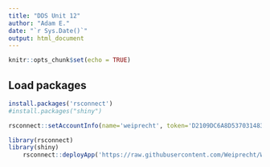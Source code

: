 ```yaml
---
title: "DDS Unit 12"
author: "Adam E."
date: "`r Sys.Date()`"
output: html_document
---
```


```r
knitr::opts_chunk$set(echo = TRUE)
```

## Load packages
```r
install.packages('rsconnect')
#install.packages("shiny")


```

```r
rsconnect::setAccountInfo(name='weiprecht', token='D2109DC6A8D53703148393E4F7EBA91C', secret='VTMVe6ylDapG/weLDMZFvMScCdOnLlFw4yOPORQR')
```


```r
library(rsconnect)
library(shiny)
    rsconnect::deployApp('https://raw.githubusercontent.com/Weiprecht/Weiprecht.github.io/main/Beer_folder/Shiny.Rmd')
```


